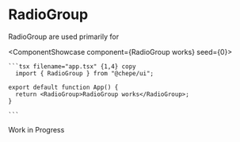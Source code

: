 

# RadioGroup

RadioGroup are used primarily for

<ComponentShowcase component={<RadioGroup>RadioGroup works</RadioGroup>} seed={0}>
   <div>

    ```tsx filename="app.tsx" {1,4} copy
      import { RadioGroup } from "@chepe/ui";

    export default function App() {
      return <RadioGroup>RadioGroup works</RadioGroup>;
    }

    ```

  </div>
</ComponentShowcase>

<Callout emoji="⚠️" type="warning">
  Work in Progress
</Callout>
